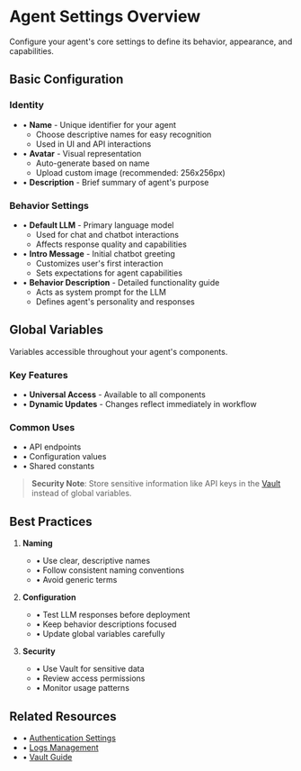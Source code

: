 # Agent Settings Overview

Configure your agent's core settings to define its behavior, appearance, and capabilities.

<Arcade src="https://demo.arcade.software/SlE2b4llRxs1HP7PNwqP?embed&embed_mobile=tab&embed_desktop=inline&show_copy_link=true" title="Agent Overview | SmythOS" /> 

## Basic Configuration

### Identity
- • **Name** - Unique identifier for your agent
    - Choose descriptive names for easy recognition
    - Used in UI and API interactions
- • **Avatar** - Visual representation
    - Auto-generate based on name
    - Upload custom image (recommended: 256x256px)
- • **Description** - Brief summary of agent's purpose

### Behavior Settings
- • **Default LLM** - Primary language model
    - Used for chat and chatbot interactions
    - Affects response quality and capabilities
- • **Intro Message** - Initial chatbot greeting
    - Customizes user's first interaction
    - Sets expectations for agent capabilities
- • **Behavior Description** - Detailed functionality guide
    - Acts as system prompt for the LLM
    - Defines agent's personality and responses

## Global Variables

Variables accessible throughout your agent's components.

### Key Features
- • **Universal Access** - Available to all components
- • **Dynamic Updates** - Changes reflect immediately in workflow

### Common Uses
- • API endpoints
- • Configuration values
- • Shared constants

> **Security Note**: Store sensitive information like API keys in the [Vault](/docs/agent-collaboration/working-with-agents/vault-sharing) instead of global variables.

## Best Practices

1. **Naming**
   - • Use clear, descriptive names
   - • Follow consistent naming conventions
   - • Avoid generic terms

2. **Configuration**
   - • Test LLM responses before deployment
   - • Keep behavior descriptions focused
   - • Update global variables carefully

3. **Security**
   - • Use Vault for sensitive data
   - • Review access permissions
   - • Monitor usage patterns

## Related Resources
- • [Authentication Settings](/docs/agent-studio/agent-settings/authentication)
- • [Logs Management](/docs/agent-studio/agent-settings/logs)
- • [Vault Guide](/docs/agent-collaboration/working-with-agents/vault-sharing)
